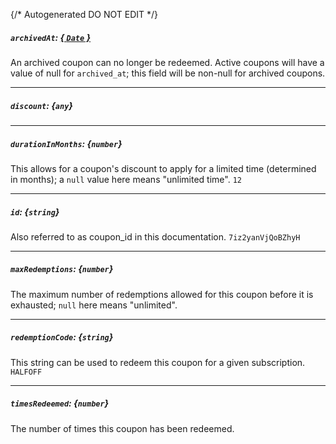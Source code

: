 {/* Autogenerated DO NOT EDIT  */}
##### `archivedAt`: [*{ `Date` }*](https://developer.mozilla.org/en-US/docs/Web/JavaScript/Reference/Global_Objects/Date)
An archived coupon can no longer be redeemed. Active coupons will have a value of null for `archived_at`; this field will be non-null for archived coupons.

---
##### `discount`: *{`any`}*

---
##### `durationInMonths`: *{`number`}*
This allows for a coupon's discount to apply for a limited time (determined in months); a `null` value here means "unlimited time".
`12`

---
##### `id`: *{`string`}*
Also referred to as coupon_id in this documentation.
`7iz2yanVjQoBZhyH`

---
##### `maxRedemptions`: *{`number`}*
The maximum number of redemptions allowed for this coupon before it is exhausted; `null` here means "unlimited".

---
##### `redemptionCode`: *{`string`}*
This string can be used to redeem this coupon for a given subscription.
`HALFOFF`

---
##### `timesRedeemed`: *{`number`}*
The number of times this coupon has been redeemed.

